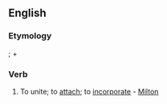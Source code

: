 ==English==

===Etymology===
{{etyl|la}} {{term|accorporare|lang=la}}; {{term|ad|lang=la}} + {{term|corporis|tr=gen. of [[corpus]]||body|lang=la}}

===Verb===
{{en-verb|accorporat|es}}

# {{obsolete}} To unite; to [[attach]]; to [[incorporate]] - [[Milton]]